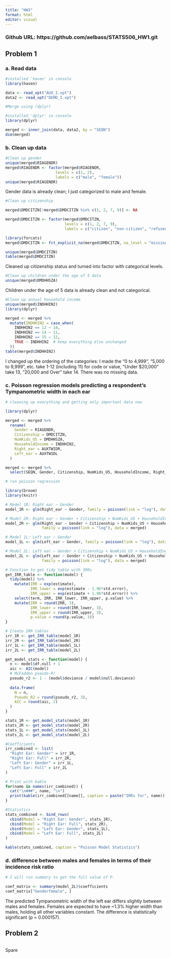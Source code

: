 ```yaml
---
title: "HW3"
format: html
editor: visual
---
```


### Github URL: https://github.com/aelbass/STATS506_HW1.git

## Problem 1

### a. Read data

```r
#installed 'haven' in console
library(haven)

data <- read_xpt("AUX_I.xpt")
data2 <- read_xpt("DEMO_I.xpt")

#Merge using (dplyr)

#installed 'dplyr' in console
library(dplyr)

merged <- inner_join(data, data2, by = "SEQN")
dim(merged)
```


### b. Clean up data


```r
#Clean up gender
unique(merged$RIAGENDR)
merged$RIAGENDR <- factor(merged$RIAGENDR,
                      levels = c(1, 2),
                      labels = c("male", "female"))
unique(merged$RIAGENDR)
```

Gender data is already clean; I just categorized to male and female.


```r
#Clean up citizenship

merged$DMDCITZN[!merged$DMDCITZN %in% c(1, 2, 7, 9)] <- NA

merged$DMDCITZN <- factor(merged$DMDCITZN,
                          levels = c(1, 2, 7, 9),
                          labels = c("citizen", "non-citizen", "refused", "don't know"))

library(forcats)
merged$DMDCITZN <- fct_explicit_na(merged$DMDCITZN, na_level = "missing")

unique(merged$DMDCITZN)
table(merged$DMDCITZN)
```


Cleaned up citizenship status and turned into factor with categorical levels.


```r
#Clean up children under the age of 5 data
unique(merged$DMDHHSZA)
```

Children under the age of 5 data is already clean and not categorical.


```r
#Clean up annual household income
unique(merged$INDHHIN2)
library(dplyr)

merged <- merged %>%
  mutate(INDHHIN2 = case_when(
    INDHHIN2 == 12 ~ 14,
    INDHHIN2 == 14 ~ 11,
    INDHHIN2 == 15 ~ 12,
    TRUE ~ INDHHIN2  # keep everything else unchanged
  ))
table(merged$INDHHIN2)
```


I changed up the ordering of the categories: I made the "0 to 4,999", "5,000 to 9,999", etc. take 1-12 (including 11) for code or value, "Under $20,000" take 13, "20,000 and Over" take 14. There was no missing data.


### c. Poisson regression models predicting a respondent’s Tympanometric width in each ear


```r
# cleaning up everything and getting only important data now

library(dplyr)

merged <- merged %>%
  rename(
    Gender = RIAGENDR,
    Citizenship = DMDCITZN,
    NumKids_U5 = DMDHHSZA,
    HouseholdIncome = INDHHIN2,
    Right_ear = AUXTWIDR,
    Left_ear = AUXTWIDL
  )

merged <- merged %>%
  select(SEQN, Gender, Citizenship, NumKids_U5, HouseholdIncome, Right_ear, Left_ear)

# run poisson regression

library(broom)
library(knitr)

# Model 1R: Right ear ~ Gender
model_1R <- glm(Right_ear ~ Gender, family = poisson(link = "log"), data = merged)

# Model 2R: Right ear ~ Gender + Citizenship + NumKids_U5 + HouseholdIncome
model_2R <- glm(Right_ear ~ Gender + Citizenship + NumKids_U5 + HouseholdIncome,
                family = poisson(link = "log"), data = merged)

# Model 1L: Left ear ~ Gender
model_1L <- glm(Left_ear ~ Gender, family = poisson(link = "log"), data = merged)

# Model 2L: Left ear ~ Gender + Citizenship + NumKids_U5 + HouseholdIncome
model_2L <- glm(Left_ear ~ Gender + Citizenship + NumKids_U5 + HouseholdIncome,
                family = poisson(link = "log"), data = merged)

# Function to get tidy table with IRRs
get_IRR_table <- function(model) {
  tidy(model) %>%
    mutate(IRR = exp(estimate),
           IRR_lower = exp(estimate - 1.96*std.error),
           IRR_upper = exp(estimate + 1.96*std.error)) %>%
    select(term, IRR, IRR_lower, IRR_upper, p.value) %>%
    mutate(IRR = round(IRR, 3),
           IRR_lower = round(IRR_lower, 3),
           IRR_upper = round(IRR_upper, 3),
           p.value = round(p.value, 3))
}

# Create IRR tables
irr_1R <- get_IRR_table(model_1R)
irr_2R <- get_IRR_table(model_2R)
irr_1L <- get_IRR_table(model_1L)
irr_2L <- get_IRR_table(model_2L)

get_model_stats <- function(model) {
  n <- model$df.null + 1
  aic <- AIC(model)
  # McFadden pseudo-R²
  pseudo_r2 <- 1 - (model$deviance / model$null.deviance)
  
  data.frame(
    N = n,
    Pseudo_R2 = round(pseudo_r2, 3),
    AIC = round(aic, 2)
  )
}

stats_1R <- get_model_stats(model_1R)
stats_2R <- get_model_stats(model_2R)
stats_1L <- get_model_stats(model_1L)
stats_2L <- get_model_stats(model_2L)

#Coefficients
irr_combined <- list(
  "Right Ear: Gender" = irr_1R,
  "Right Ear: Full" = irr_2R,
  "Left Ear: Gender" = irr_1L,
  "Left Ear: Full" = irr_2L
)

# Print with kable
for(name in names(irr_combined)) {
  cat("\n###", name, "\n")
  print(kable(irr_combined[[name]], caption = paste("IRRs for", name)))
}

#Statistics
stats_combined <- bind_rows(
  cbind(Model = "Right Ear: Gender", stats_1R),
  cbind(Model = "Right Ear: Full", stats_2R),
  cbind(Model = "Left Ear: Gender", stats_1L),
  cbind(Model = "Left Ear: Full", stats_2L)
)

kable(stats_combined, caption = "Poisson Model Statistics")

```


### d. difference between males and females in terms of their incidence risk ratio

```r
# I will run summary to get the full value of P.

coef_matrix <- summary(model_2L)$coefficients
coef_matrix["Genderfemale", ]
```

The predicted Tympanometric width of the left ear differs slightly between males and females. Females are expected to have ~1.3% higher width than males, holding all other variables constant. The difference is statistically significant (p = 0.000157).


## Problem 2

```r

```


Spare

```r

```